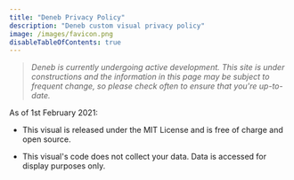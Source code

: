 ```yaml
---
title: "Deneb Privacy Policy"
description: "Deneb custom visual privacy policy"
image: /images/favicon.png
disableTableOfContents: true
---
```



> _Deneb is currently undergoing active development. This site is under constructions and the information in this page may be subject to frequent change, so please check often to ensure that you're up-to-date._

As of 1st February 2021:

-   This visual is released under the <OutboundLink href="https://en.wikipedia.org/wiki/MIT_License" target="_blank">MIT License</OutboundLink> and is free of charge and <OutboundLink href="https://github.com/deneb-viz/deneb-powerbi" target="_blank">open source</OutboundLink>.

-   This visual's code does not collect your data. Data is accessed for display purposes only.
